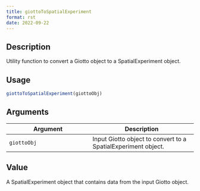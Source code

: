 ```yaml
--- 
title: giottoToSpatialExperiment 
format: rst 
date: 2022-09-22 
--- 
```


## Description

Utility function to convert a Giotto object to a SpatialExperiment object.


## Usage

```r
giottoToSpatialExperiment(giottoObj)
```


## Arguments

Argument      |Description
------------- |----------------
`giottoObj`     |     Input Giotto object to convert to a SpatialExperiment object.


## Value

A SpatialExperiment object that contains data from the input Giotto object.


